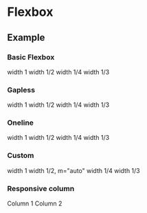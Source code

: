 
# Flexbox

## Example

### Basic Flexbox

<Container>
  <Flexbox>
    <Flexbox.Column width={1} bg="N2">width 1</Flexbox.Column>
    <Flexbox.Column width={1 / 2} bg="N3">width 1/2</Flexbox.Column>
    <Flexbox.Column width={1 / 4} bg="N4">width 1/4</Flexbox.Column>
    <Flexbox.Column width={1 / 3} bg="N2">width 1/3</Flexbox.Column>
  </Flexbox>
</Container>



### Gapless

<Container>
  <Flexbox gapless>
    <Flexbox.Column width={1} bg="N2">width 1</Flexbox.Column>
    <Flexbox.Column width={1 / 2} bg="N3">width 1/2</Flexbox.Column>
    <Flexbox.Column width={1 / 4} bg="N4">width 1/4</Flexbox.Column>
    <Flexbox.Column width={1 / 3} bg="N2">width 1/3</Flexbox.Column>
  </Flexbox>
</Container>

### Oneline

<Container>
  <Flexbox oneline>
    <Flexbox.Column width={1} bg="N2">width 1</Flexbox.Column>
    <Flexbox.Column width={1 / 2} bg="N3">width 1/2</Flexbox.Column>
    <Flexbox.Column width={1 / 4} bg="N4">width 1/4</Flexbox.Column>
    <Flexbox.Column width={1 / 3} bg="N2">width 1/3</Flexbox.Column>
  </Flexbox>
</Container>


### Custom

<Container>
  <Flexbox justifyContent="space-between">
    <Flexbox.Column width={1} bg="N2">width 1</Flexbox.Column>
    <Flexbox.Column width={1 / 2} bg="N3" m="auto">width 1/2, m="auto"</Flexbox.Column>
    <Flexbox.Column width={1 / 4} bg="N4">width 1/4</Flexbox.Column>
    <Flexbox.Column width={1 / 3} bg="N2">width 1/3</Flexbox.Column>
  </Flexbox>
</Container>


### Responsive column

<Container>
  <Flexbox>
    <Flexbox.Column width={[1, 1 / 2, 1 / 3, 1 / 4]} bg="N4">Column 1</Flexbox.Column>
    <Flexbox.Column width={[1, 1 / 2, 1 / 3, 1 / 4, 1]} bg="N2">Column 2</Flexbox.Column>
  </Flexbox>
</Container>